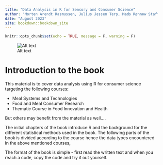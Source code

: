 --- 
title: "Data Analysis in R for Sensory and Consumer Science"
author: "Morten Arendt Rasmussen, Julius Jessen Terp, Mads Rønnow Staffe, Helene C. Reinbach and Bodil H. Allesen-Holm"
date: "August 2023"
site: bookdown::bookdown_site
---


```{r setup, include=FALSE}
knitr::opts_chunk$set(echo = TRUE, message = F, warning = F)
```



![Alt text](init_frontpage.jpg)
    
# Introduction to the book

This material is to cover data analysis using R for consumer science targeting the following courses: 

* Meal Systems and Technologies
* Food and Meal Consumer Research 
* Thematic Course in Food Innovation and Health

But others may benefit from the material as well....

The initial chapters of the book introduce R and the background for the different statistical methods used in the book. The following parts of the book is divided according to the course hence the data types encountered in the above mentioned courses, 

The format of the book is simple - first read the written text and when you reach a code, copy the code and try it out yourself. 